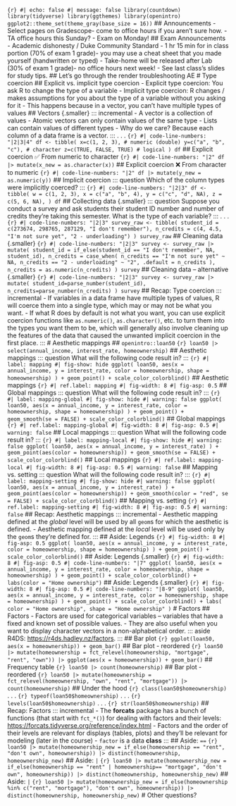 ```{r} #| echo: false #| message: false library(countdown) library(tidyverse) library(ggthemes) library(openintro) ggplot2::theme_set(theme_gray(base_size = 16)) ``` ## Announcements - Select pages on Gradescope- come to office hours if you aren't sure how. - TA office hours this Sunday? - Exam on Monday! ## Exam Announcements - Academic dishonesty / Duke Community Standard - 1 hr 15 min for in class portion (70\% of exam 1 grade)- you may use a cheat sheet that you made yourself (handwritten or typed) - Take-home will be released after Lab (30\% of exam 1 grade)- no office hours next week! - See last class's slides for study tips. ## Let's go through the render troubleshooting AE # Type coercion ## Explicit vs. implicit type coercion - Explicit type coercion: You ask R to change the type of a variable - Implicit type coercion: R changes / makes assumptions for you about the type of a variable without you asking for it - This happens because in a vector, you can't have multiple types of values ## Vectors {.smaller} ::: incremental - A vector is a collection of values - Atomic vectors can only contain values of the same type - Lists can contain values of different types - Why do we care? Because each column of a data frame is a vector. ::: . . . ```{r} #| code-line-numbers: "|2|3|4" df <- tibble( x=c(1, 2, 3), # numeric (double) y=c("a", "b", "c"), # character z=c(TRUE, FALSE, TRUE) # logical ) df ``` ## Explicit coercion ✅ From numeric to character ```{r} #| code-line-numbers: "|2" df |> mutate(x_new = as.character(x)) ``` ## Explicit coercion ❌ From character to numeric ```{r} #| code-line-numbers: "|2" df |> mutate(y_new = as.numeric(y)) ``` ## Implicit coercion ::: question Which of the column types were implicitly coerced? ::: ```{r} #| code-line-numbers: "|2|3" df <- tibble( w = c(1, 2, 3), x = c("a", "b", 4), y = c("c", "d", NA), z = c(5, 6, NA), ) df ``` ## Collecting data {.smaller} ::: question Suppose you conduct a survey and ask students their student ID number and number of credits they're taking this semester. What is the type of each variable? ::: . . . ```{r} #| code-line-numbers: "|2|3" survey_raw <- tibble( student_id = c(273674, 298765, 287129, "I don't remember"), n_credits = c(4, 4.5, "I'm not sure yet", "2 - underloading") ) survey_raw ``` ## Cleaning data {.smaller} ```{r} #| code-line-numbers: "|2|3" survey <- survey_raw |> mutate( student_id = if_else(student_id == "I don't remember", NA, student_id), n_credits = case_when( n_credits == "I'm not sure yet" ~ NA, n_credits == "2 - underloading" ~ "2", .default = n_credits ), n_credits = as.numeric(n_credits) ) survey ``` ## Cleaning data -- alternative {.smaller} ```{r} #| code-line-numbers: "|2|3" survey <- survey_raw |> mutate( student_id=parse_number(student_id), n_credits=parse_number(n_credits) ) survey ``` ## Recap: Type coercion ::: incremental - If variables in a data frame have multiple types of values, R will coerce them into a single type, which may or may not be what you want. - If what R does by default is not what you want, you can use explicit coercion functions like `as.numeric()`, `as.character()`, etc. to turn them into the types you want them to be, which will generally also involve cleaning up the features of the data that caused the unwanted implicit coercion in the first place. ::: # Aesthetic mappings ## `openintro::loan50` ```{r} loan50 |> select(annual_income, interest_rate, homeownership) ``` ## Aesthetic mappings ::: question What will the following code result in? ::: ```{r} #| label: mapping #| fig-show: hide ggplot( loan50, aes(x = annual_income, y = interest_rate, color = homeownership, shape = homeownership) ) + geom_point() + scale_color_colorblind() ``` ## Aesthetic mappings ```{r} #| ref.label: mapping #| fig-width: 8 #| fig-asp: 0.5 ``` ## Global mappings ::: question What will the following code result in? ::: ```{r} #| label: mapping-global #| fig-show: hide #| warning: false ggplot( loan50, aes(x = annual_income, y = interest_rate, color = homeownership, shape = homeownership) ) + geom_point() + geom_smooth(se = FALSE) + scale_color_colorblind() ``` ## Global mappings ```{r} #| ref.label: mapping-global #| fig-width: 8 #| fig-asp: 0.5 #| warning: false ``` ## Local mappings ::: question What will the following code result in? ::: ```{r} #| label: mapping-local #| fig-show: hide #| warning: false ggplot( loan50, aes(x = annual_income, y = interest_rate) ) + geom_point(aes(color = homeownership)) + geom_smooth(se = FALSE) + scale_color_colorblind() ``` ## Local mappings ```{r} #| ref.label: mapping-local #| fig-width: 8 #| fig-asp: 0.5 #| warning: false ``` ## Mapping vs. setting ::: question What will the following code result in? ::: ```{r} #| label: mapping-setting #| fig-show: hide #| warning: false ggplot( loan50, aes(x = annual_income, y = interest_rate) ) + geom_point(aes(color = homeownership)) + geom_smooth(color = "red", se = FALSE) + scale_color_colorblind() ``` ## Mapping vs. setting ```{r} #| ref.label: mapping-setting #| fig-width: 8 #| fig-asp: 0.5 #| warning: false ``` ## Recap: Aesthetic mappings ::: incremental - Aesthetic mapping defined at the *global* level will be used by all `geom`s for which the aesthetic is defined. - Aesthetic mapping defined at the *local* level will be used only by the `geom`s they're defined for. ::: ## Aside: Legends ```{r} #| fig-width: 8 #| fig-asp: 0.5 ggplot( loan50, aes(x = annual_income, y = interest_rate, color = homeownership, shape = homeownership) ) + geom_point() + scale_color_colorblind() ``` ## Aside: Legends {.smaller} ```{r} #| fig-width: 8 #| fig-asp: 0.5 #| code-line-numbers: "|7" ggplot( loan50, aes(x = annual_income, y = interest_rate, color = homeownership, shape = homeownership) ) + geom_point() + scale_color_colorblind() + labs(color = "Home ownership") ``` ## Aside: Legends {.smaller} ```{r} #| fig-width: 8 #| fig-asp: 0.5 #| code-line-numbers: "|8-9" ggplot( loan50, aes(x = annual_income, y = interest_rate, color = homeownership, shape = homeownership) ) + geom_point() + scale_color_colorblind() + labs( color = "Home ownership", shape = "Home ownership" ) ``` # Factors ## Factors - Factors are used for categorical variables -- variables that have a fixed and known set of possible values. - They are also useful when you want to display character vectors in a non-alphabetical order. ::: aside R4DS: <https://r4ds.hadley.nz/factors>. ::: ## Bar plot ```{r} ggplot(loan50, aes(x = homeownership)) + geom_bar() ``` ## Bar plot - reordered ```{r} loan50 |> mutate(homeownership = fct_relevel(homeownership, "mortgage", "rent", "own")) |> ggplot(aes(x = homeownership)) + geom_bar() ``` ## Frequency table ```{r} loan50 |> count(homeownership) ``` ## Bar plot - reordered ```{r} loan50 |> mutate(homeownership = fct_relevel(homeownership, "own", "rent", "mortgage")) |> count(homeownership) ``` ## Under the hood ```{r} class(loan50$homeownership) ``` . . . ```{r} typeof(loan50$homeownership) ``` . . . ```{r} levels(loan50$homeownership) ``` . . . ```{r} str(loan50$homeownership) ``` ## Recap: Factors ::: incremental - The **forcats** package has a bunch of functions (that start with `fct_*()`) for dealing with factors and their levels: <https://forcats.tidyverse.org/reference/index.html> - Factors and the order of their levels are relevant for displays (tables, plots) and they'll be relevant for modeling (later in the course) - `factor` is a data **class** ::: ## Aside: `==` ```{r} loan50 |> mutate(homeownership_new = if_else(homeownership == "rent", "don't own", homeownership)) |> distinct(homeownership, homeownership_new) ``` ## Aside: `|` ```{r} loan50 |> mutate(homeownership_new = if_else(homeownership == "rent" | homeownership== "mortgage", "don't own", homeownership)) |> distinct(homeownership, homeownership_new) ``` ## Aside: `|` ```{r} loan50 |> mutate(homeownership_new = if_else(homeownership %in% c("rent", "mortgage"), "don't own", homeownership)) |> distinct(homeownership, homeownership_new) ``` # Other questions?
